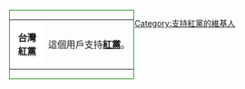 <div style="float: left; border:solid green 1px; margin: 1px;">
{| cellspacing="0" style="width: 238px; background: #FF0000;"
| style="width: 45px; height: 45px; background: white; text-align: center; font-size: {{{5|{{{id-s|12}}}}}}pt; color: {{{id-fc|red}}};" | '''台灣紅黨'''
| style="font-size: {{{info-s|8}}}pt; padding: 5pt; line-height: 1.25em; color: {{{info-fc|black}}};" | 這個用戶支持'''[[紅黨 (台灣)|紅黨]]'''。
|}</div>
[[Category:支持紅黨的維基人]]
